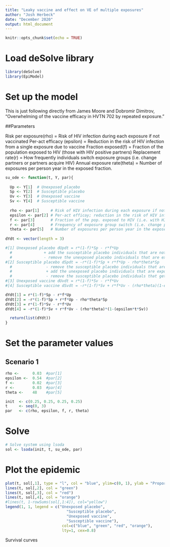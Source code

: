 ```yaml
---
title: "Leaky vaccine and effect on VE of multiple exposures"
author: "Josh Herbeck"
date: "December 2020"
output: html_document
---
```


```r
knitr::opts_chunk$set(echo = TRUE)
```

# Load deSolve library
```r
library(deSolve)
library(EpiModel)
```

# Set up the model

This is just following directly from James Moore and Dobromir Dimitrov, "Overwhelming of the vaccine efficacy in HVTN 702 by repeated exposure."

##Parameters

Risk per exposure(rho) = Risk of HIV infection during each exposure if not vaccinated
Per-act efficacy (epsilon) = Reduction in the risk of HIV infection from a single exposure due to vaccine
Fraction exposed(f) = Fraction of the population exposed to HIV (those with HIV positive partners)
Replacement rate(r) = How frequently individuals switch exposure groups (i.e. change partners or partners acquire HIV)
Annual exposure rate(theta) = Number of exposures per person year in the exposed fraction.

```r
su_ode <- function(t, Y, par){
  
  Up <- Y[1]  # Unexposed placebo
  Sp <- Y[2]  # Susceptible placebo
  Uv <- Y[3]  # Unexposed vaccine
  Sv <- Y[4]  # Susceptible vaccine
  
  rho <- par[1]     # Risk of HIV infection during each exposure if not vaccinated
  epsilon <- par[2] # Per-act efficay; reduction in the risk of HIV infection from a single exposure due to vaccine
  f <- par[3]       # Fraction of the pop. exposed to HIV (i.e. with HIV positive partners)
  r <- par[4]       # Frequency of exposure group switch (i.e. change partners or partners acquire HIV)
  theta <- par[5]   # Number of exposures per person year in the exposed fraction. 
  
dYdt <- vector(length = 3) 

#[1] Unexposed placebo dUpdt = r*(1-f)*Sp - r*f*Up
  #              + add the susceptible placebo individuals that are not exposed and switch groups
  #              - remove the unexposed placebo individuals that are exposed and switch
#[2] Susceptible placebo dSpdt = -r*(1-f)*Sp + r*f*Up - rho*theta*Sp
  #               - remove the susceptible placebo individuals that are not exposed and switch groups
  #               + add the unexposed placebo individuals that are exposed and switch
  #               - remove the susceptible placebo individuals that get infected each year
#[3] Unexposed vaccine dUvdt = r*(1-f)*Sv - r*f*Uv
#[4] Susceptible vaccine dSvdt = -r*(1-f)*Sv + r*f*Uv - (rho*theta)(1-epsilon*t*Sv)

dYdt[1] = r*(1-f)*Sp - r*f*Up
dYdt[2] = -r*(1-f)*Sp + r*f*Up - rho*theta*Sp
dYdt[3] = r*(1-f)*Sv - r*f*Uv
dYdt[4] = -r*(1-f)*Sv + r*f*Uv - (rho*theta)*(1-(epsilon*t*Sv))

  return(list(dYdt))
}
```

# Set the parameter values

## Scenario 1
```r
rho <-      0.03  #par[1]    
epsilon <-  0.54  #par[2]
f <-        0.02  #par[3]      
r <-        0.03  #par[4]      
theta <-    48    #par[5]  

init  <- c(0.25, 0.25, 0.25, 0.25)
t     <- seq(0, 3)
par   <- c(rho, epsilon, f, r, theta)
```

# Solve 
```r
# Solve system using lsoda
sol <- lsoda(init, t, su_ode, par)
```

# Plot the epidemic
```r
plot(t, sol[,1], type = "l", col = "blue", ylim=c(0, 1), ylab = "Proportion")
lines(t, sol[,2], col = "green")
lines(t, sol[,3], col = "red")
lines(t, sol[,4], col = "orange") 
#lines(t, 1-rowSums(sol[,1:4]), col="yellow")
legend(1, 1, legend = c("Unexposed placebo", 
                           "Susceptible placebo", 
                           "Unexposed vaccine",
                           "Susceptible vaccine"), 
                         col=c("blue", "green", "red", "orange"), 
                         lty=1, cex=0.8)
```

Survival curves
```r


```

